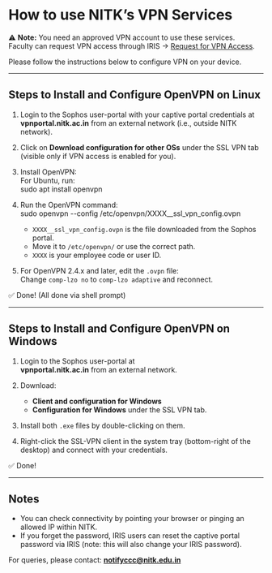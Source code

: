 

# How to use NITK’s VPN Services

>
⚠ **Note:** You need an approved VPN account to use these services.  
Faculty can request VPN access through IRIS → [Request for VPN Access](/guides/request-vpn-access).

Please follow the instructions below to configure VPN on your device.

---

## Steps to Install and Configure OpenVPN on Linux

1. Login to the Sophos user-portal with your captive portal credentials at  
   **vpnportal.nitk.ac.in** from an external network (i.e., outside NITK network).

2. Click on **Download configuration for other OSs** under the SSL VPN tab (visible only if VPN access is enabled for you).

3. Install OpenVPN:  
   For Ubuntu, run:  
   <CodeBlock>sudo apt install openvpn</CodeBlock>

4. Run the OpenVPN command:  
   <CodeBlock>sudo openvpn --config /etc/openvpn/XXXX__ssl_vpn_config.ovpn</CodeBlock>  
   - `XXXX__ssl_vpn_config.ovpn` is the file downloaded from the Sophos portal.  
   - Move it to `/etc/openvpn/` or use the correct path.  
   - `XXXX` is your employee code or user ID.

5. For OpenVPN 2.4.x and later, edit the `.ovpn` file:  
Change `comp-lzo no` to `comp-lzo adaptive` and reconnect.


✅ Done! (All done via shell prompt)

---

## Steps to Install and Configure OpenVPN on Windows

1. Login to the Sophos user-portal at  
   **vpnportal.nitk.ac.in** from an external network.

2. Download:  
   - **Client and configuration for Windows**  
   - **Configuration for Windows** under the SSL VPN tab.

3. Install both `.exe` files by double-clicking on them.

4. Right-click the SSL-VPN client in the system tray (bottom-right of the desktop) and connect with your credentials.

✅ Done!

---

## Notes

>
- You can check connectivity by pointing your browser or pinging an allowed IP within NITK.
- If you forget the password, IRIS users can reset the captive portal password via IRIS (note: this will also change your IRIS password).

For queries, please contact: **notifyccc@nitk.edu.in**
